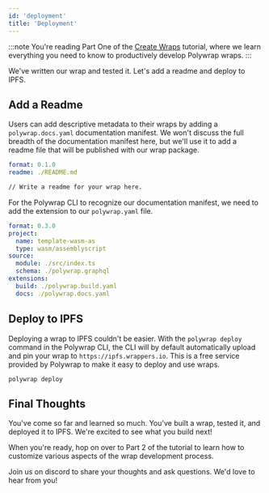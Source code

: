 ```yaml
---
id: 'deployment'
title: 'Deployment'
---
```


:::note
You're reading Part One of the [Create Wraps](../introduction) tutorial, where we learn everything you need to know to productively develop Polywrap wraps.
:::

We've written our wrap and tested it. Let's add a readme and deploy to IPFS.

## **Add a Readme**

Users can add descriptive metadata to their wraps by adding a `polywrap.docs.yaml` documentation manifest. We won't discuss the full breadth of the documentation manifest here, but we'll use it to add a readme file that will be published with our wrap package.

```yaml title="polywrap.docs.yaml"
format: 0.1.0
readme: ./README.md
```

```markdown title="README.md"
// Write a readme for your wrap here.
```

For the Polywrap CLI to recognize our documentation manifest, we need to add the extension to our `polywrap.yaml` file.

```yaml title="polywrap.yaml"
format: 0.3.0
project:
  name: template-wasm-as
  type: wasm/assemblyscript
source:
  module: ./src/index.ts
  schema: ./polywrap.graphql
extensions:
  build: ./polywrap.build.yaml
  docs: ./polywrap.docs.yaml
```

## **Deploy to IPFS**

Deploying a wrap to IPFS couldn't be easier. With the `polywrap deploy` command in the Polywrap CLI, the CLI will by default automatically upload and pin your wrap to `https://ipfs.wrappers.io`. This is a free service provided by Polywrap to make it easy to deploy and use wraps.

```shell-session
polywrap deploy
```

## **Final Thoughts**

You've come so far and learned so much. You've built a wrap, tested it, and deployed it to IPFS. We're excited to see what you build next!

When you're ready, hop on over to Part 2 of the tutorial to learn how to customize various aspects of the wrap development process.

Join us on discord to share your thoughts and ask questions. We'd love to hear from you!